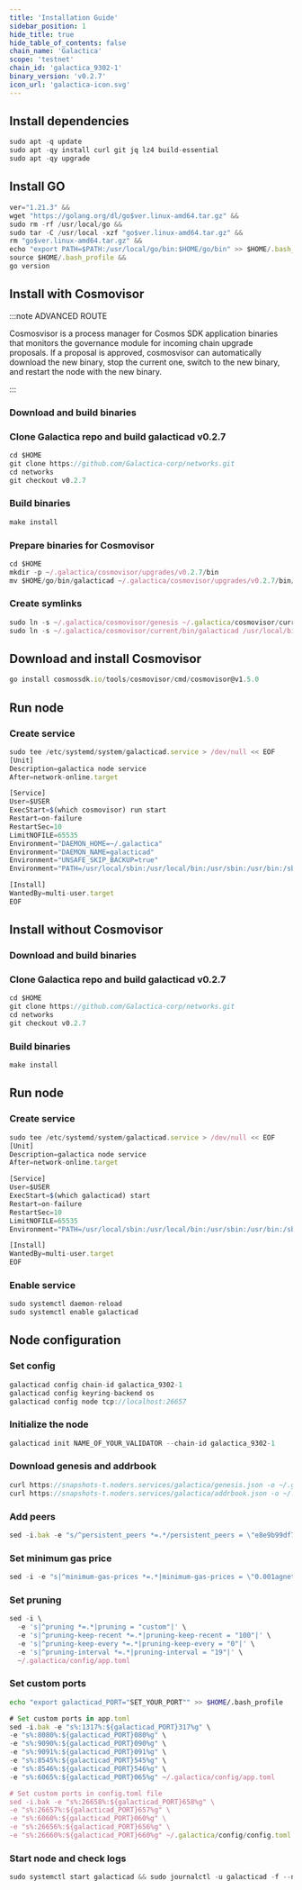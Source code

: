 ```yaml
---
title: 'Installation Guide'
sidebar_position: 1
hide_title: true
hide_table_of_contents: false
chain_name: 'Galactica'
scope: 'testnet'
chain_id: 'galactica_9302-1'
binary_version: 'v0.2.7'
icon_url: 'galactica-icon.svg'
---
```



<PageTitle
  iconUrl="img/galactica-icon.svg"
  title="Galactica Installation Guide"
  chainId="galactica_9302-1"
  version="v0.2.7"
/>

## Install dependencies

```js
sudo apt -q update
sudo apt -qy install curl git jq lz4 build-essential
sudo apt -qy upgrade
```

## Install GO

```js
ver="1.21.3" &&
wget "https://golang.org/dl/go$ver.linux-amd64.tar.gz" &&
sudo rm -rf /usr/local/go &&
sudo tar -C /usr/local -xzf "go$ver.linux-amd64.tar.gz" &&
rm "go$ver.linux-amd64.tar.gz" &&
echo "export PATH=$PATH:/usr/local/go/bin:$HOME/go/bin" >> $HOME/.bash_profile &&
source $HOME/.bash_profile &&
go version
```

## Install with Cosmovisor

:::note ADVANCED ROUTE

Cosmosvisor is a process manager for Cosmos SDK application binaries that monitors the governance module for incoming chain upgrade proposals. If a proposal is approved, cosmosvisor can automatically download the new binary, stop the current one, switch to the new binary, and restart the node with the new binary.

:::

### Download and build binaries

### Clone Galactica repo and build galacticad v0.2.7

```js
cd $HOME
git clone https://github.com/Galactica-corp/networks.git
cd networks
git checkout v0.2.7
```

### Build binaries

```js
make install
```

### Prepare binaries for Cosmovisor

```js
cd $HOME
mkdir -p ~/.galactica/cosmovisor/upgrades/v0.2.7/bin
mv $HOME/go/bin/galacticad ~/.galactica/cosmovisor/upgrades/v0.2.7/bin/
```

### Create symlinks

```js
sudo ln -s ~/.galactica/cosmovisor/genesis ~/.galactica/cosmovisor/current -f
sudo ln -s ~/.galactica/cosmovisor/current/bin/galacticad /usr/local/bin/galacticad -f
```

## Download and install Cosmovisor

```js
go install cosmossdk.io/tools/cosmovisor/cmd/cosmovisor@v1.5.0
```

## Run node

### Create service

```js
sudo tee /etc/systemd/system/galacticad.service > /dev/null << EOF
[Unit]
Description=galactica node service
After=network-online.target

[Service]
User=$USER
ExecStart=$(which cosmovisor) run start
Restart=on-failure
RestartSec=10
LimitNOFILE=65535
Environment="DAEMON_HOME=~/.galactica"
Environment="DAEMON_NAME=galacticad"
Environment="UNSAFE_SKIP_BACKUP=true"
Environment="PATH=/usr/local/sbin:/usr/local/bin:/usr/sbin:/usr/bin:/sbin:/bin:/usr/games:/usr/local/games:/snap/bin:~/.galactica/cosmovisor/current/bin"

[Install]
WantedBy=multi-user.target
EOF
```

## Install without Cosmovisor

### Download and build binaries

### Clone Galactica repo and build galacticad v0.2.7

```js
cd $HOME
git clone https://github.com/Galactica-corp/networks.git
cd networks
git checkout v0.2.7
```

### Build binaries

```js
make install
```

## Run node

### Create service

```js
sudo tee /etc/systemd/system/galacticad.service > /dev/null << EOF
[Unit]
Description=galactica node service
After=network-online.target

[Service]
User=$USER
ExecStart=$(which galacticad) start
Restart=on-failure
RestartSec=10
LimitNOFILE=65535
Environment="PATH=/usr/local/sbin:/usr/local/bin:/usr/sbin:/usr/bin:/sbin:/bin:/usr/games:/usr/local/games:/snap/bin"

[Install]
WantedBy=multi-user.target
EOF
```

### Enable service

```js
sudo systemctl daemon-reload
sudo systemctl enable galacticad
```

## Node configuration

### Set config

```js
galacticad config chain-id galactica_9302-1
galacticad config keyring-backend os
galacticad config node tcp://localhost:26657
```

### Initialize the node

```js
galacticad init NAME_OF_YOUR_VALIDATOR --chain-id galactica_9302-1
```

### Download genesis and addrbook

```js
curl https://snapshots-t.noders.services/galactica/genesis.json -o ~/.galactica/config/genesis.json
curl https://snapshots-t.noders.services/galactica/addrbook.json -o ~/.galactica/config/addrbook.json
```

### Add peers

```js
sed -i.bak -e "s/^persistent_peers *=.*/persistent_peers = \"e8e9b99df78bae2bf6c41a3006f6f3568230649b@galactica-t-rpc.noders.services:27456\"/" ~/.galactica/config/config.toml
```

### Set minimum gas price

```js
sed -i -e "s|^minimum-gas-prices *=.*|minimum-gas-prices = \"0.001agnet\"|" ~/.galactica/config/app.toml
```

### Set pruning

```js
sed -i \
  -e 's|^pruning *=.*|pruning = "custom"|' \
  -e 's|^pruning-keep-recent *=.*|pruning-keep-recent = "100"|' \
  -e 's|^pruning-keep-every *=.*|pruning-keep-every = "0"|' \
  -e 's|^pruning-interval *=.*|pruning-interval = "19"|' \
  ~/.galactica/config/app.toml
```

### Set custom ports

```bash
echo "export galacticad_PORT="SET_YOUR_PORT"" >> $HOME/.bash_profile
```

```js
# Set custom ports in app.toml
sed -i.bak -e "s%:1317%:${galacticad_PORT}317%g" \
-e "s%:8080%:${galacticad_PORT}080%g" \
-e "s%:9090%:${galacticad_PORT}090%g" \
-e "s%:9091%:${galacticad_PORT}091%g" \
-e "s%:8545%:${galacticad_PORT}545%g" \
-e "s%:8546%:${galacticad_PORT}546%g" \
-e "s%:6065%:${galacticad_PORT}065%g" ~/.galactica/config/app.toml

# Set custom ports in config.toml file
sed -i.bak -e "s%:26658%:${galacticad_PORT}658%g" \
-e "s%:26657%:${galacticad_PORT}657%g" \
-e "s%:6060%:${galacticad_PORT}060%g" \
-e "s%:26656%:${galacticad_PORT}656%g" \
-e "s%:26660%:${galacticad_PORT}660%g" ~/.galactica/config/config.toml
```

### Start node and check logs

```js
sudo systemctl start galacticad && sudo journalctl -u galacticad -f --no-hostname -o cat
```
